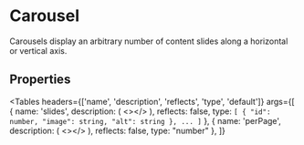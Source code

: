 # Carousel

<HeaderComponent htmlTag="studs-carousel" jsxTag="StudsCarousel" version="Since 2.0" status="Stable" />

Carousels display an arbitrary number of content slides along a horizontal or vertical axis.

## Properties

<Tables
  headers={['name', 'description', 'reflects', 'type', 'default']}
  args={[
    {
      name: 'slides',
      description: (
        <></>
      ),
      reflects: false,
      type: `[
        {
          "id": number,
          "image": string,
          "alt": string
        },
        ...
      ]`
    },
    {
      name: 'perPage',
      description: (
        <></>
      ),
      reflects: false,
      type: "number"
    },
  ]}
></Tables>
